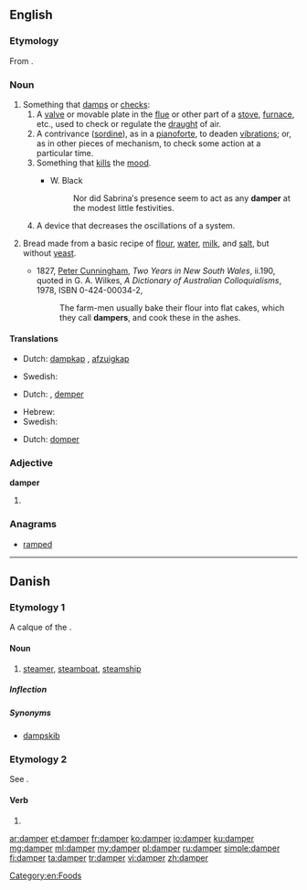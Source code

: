 ==English==
{{wikipedia|dab=Damper}}
===Etymology===
From {{suffix|damp|er}}.

===Noun===
{{en-noun}}

# Something that [[damp]]s or [[check]]s:
## A [[valve]] or movable plate in the [[flue]] or other part of a [[stove]], [[furnace]], etc., used to check or regulate the [[draught]] of air.
## A contrivance ([[sordine]]), as in a [[pianoforte]], to deaden [[vibration]]s; or, as in other pieces of mechanism, to check some action at a particular time.
## Something that [[kill]]s the [[mood]].
##* {{rfdate}} W. Black
##*: Nor did Sabrina′s presence seem to act as any '''damper''' at the modest little festivities.
## A device that decreases the oscillations of a system.
# {{mostly|Australia}} Bread made from a basic recipe of [[flour]], [[water]], [[milk]], and [[salt]], but without [[yeast]].
#: {{rfquotek|Rudyard Kipling, ''His Gift''}}
#* 1827, [[w:Peter Cunningham|Peter Cunningham]], ''Two Years in New South Wales'', ii.190, quoted in G. A. Wilkes, ''A Dictionary of Australian Colloquialisms'', 1978, ISBN 0-424-00034-2,
#*: The farm-men usually bake their flour into flat cakes, which they call '''dampers''', and cook these in the ashes.

====Translations====
{{trans-top|valve or movable plate used to regulate flow of air}}
* Dutch: [[dampkap]] {{f}}, [[afzuigkap]] {{f}}
{{trans-mid}}
* Swedish: {{t+|sv|spjäll|n}}
{{trans-bottom}}
{{trans-top|contrivance to deaden vibrations}}
* Dutch: , [[demper]] {{m}}
{{trans-mid}}
* Hebrew: {{t|he|מרסן|m|tr=merasén|sc=Hebr}}
* Swedish: {{t+|sv|dämpare}}
{{trans-bottom}}
{{trans-top|thing that kills the mood}}
* Dutch: [[domper]] {{m}}
{{trans-mid}}
{{trans-bottom}}

===Adjective===
'''damper'''

# {{comparative of|damp}}

===Anagrams===
* [[ramped#English|ramped]]

[[Category:en:Foods]]

----

==Danish==

===Etymology 1===
A calque of the {{etyl|en|da}} {{term|steamer|lang=en}}.

====Noun====
{{da-noun|en|e}}

# [[steamer]], [[steamboat]], [[steamship]]

=====Inflection=====
{{da-noun-infl|en|e|ne}}

=====Synonyms=====
* [[dampskib]]

===Etymology 2===
See {{l|da|dampe}}.

====Verb====
{{head|da|verb form}}

# {{form of|present|dampe|lang=da}}

[[ar:damper]]
[[et:damper]]
[[fr:damper]]
[[ko:damper]]
[[io:damper]]
[[ku:damper]]
[[mg:damper]]
[[ml:damper]]
[[my:damper]]
[[pl:damper]]
[[ru:damper]]
[[simple:damper]]
[[fi:damper]]
[[ta:damper]]
[[tr:damper]]
[[vi:damper]]
[[zh:damper]]